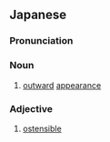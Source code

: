 ==Japanese==
{{ja-kanjitab|おもて|むき|yomi=o}}

===Pronunciation===
{{ja-pron|yomi=o|おもてむき}}

===Noun===
{{ja-noun|おもてむき}}

# [[outward]] [[appearance]]

===Adjective===
{{ja-adj|おもてむき}}

# [[ostensible]]